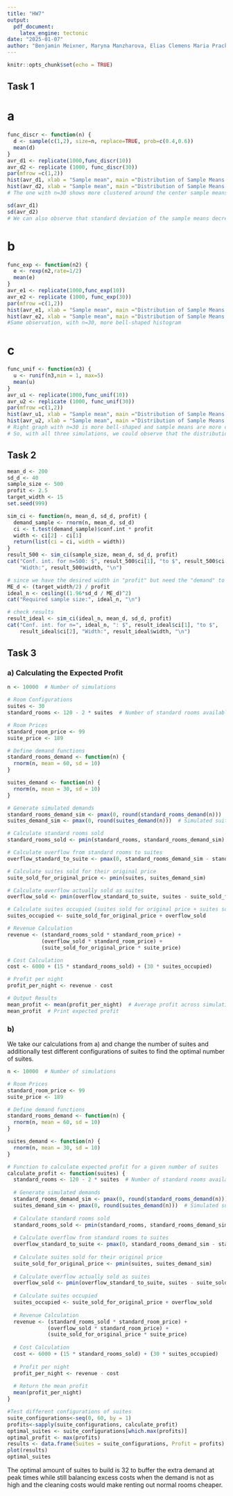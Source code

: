 ---
title: "HW7"
output: 
  pdf_document:
    latex_engine: tectonic
date: "2025-01-07"
author: "Benjamin Meixner, Maryna Manzharova, Elias Clemens Maria Prackwieser, Richard Takacs"
---

```{r setup, include=FALSE}
knitr::opts_chunk$set(echo = TRUE)
```

## Task 1

# a 

```{r}
func_discr <- function(n) {
  d <- sample(c(1,2), size=n, replace=TRUE, prob=c(0.4,0.6))
  mean(d)
}
avr_d1 <- replicate(1000,func_discr(10))
avr_d2 <- replicate (1000, func_discr(30))
par(mfrow =c(1,2))
hist(avr_d1, xlab = "Sample mean", main ="Distribution of Sample Means with 10 values in each average", breaks = 20)
hist(avr_d2, xlab = "Sample mean", main ="Distribution of Sample Means with 30 values in each average", breaks = 20)
# The one with n=30 shows more clustered around the center sample means, the shape appears closer to a bell curve. Left histogram n=10, on the other hand, shows more spread sample means.
```

```{r}
sd(avr_d1)
sd(avr_d2)
# We can also observe that standard deviation of the sample means decreases with n increase 
```

# b

```{r}
func_exp <- function(n2) {
  e <- rexp(n2,rate=1/2)
  mean(e)
}
avr_e1 <- replicate(1000,func_exp(10))
avr_e2 <- replicate (1000, func_exp(30))
par(mfrow =c(1,2))
hist(avr_e1, xlab = "Sample mean", main ="Distribution of Sample Means with 10 values in each average", breaks = 20)
hist(avr_e2, xlab = "Sample mean", main ="Distribution of Sample Means with 30 values in each average", breaks = 20)
#Same observation, with n=30, more bell-shaped histogram
```

# c

```{r}
func_unif <- function(n3) {
  u <- runif(n3,min = 1, max=5)
  mean(u)
}
avr_u1 <- replicate(1000,func_unif(10))
avr_u2 <- replicate (1000, func_unif(30))
par(mfrow =c(1,2))
hist(avr_u1, xlab = "Sample mean", main ="Distribution of Sample Means with 10 values in each average", breaks = 20)
hist(avr_u2, xlab = "Sample mean", main ="Distribution of Sample Means with 30 values in each average", breaks = 20)
# Right graph with n=30 is more bell-shaped and sample means are more clustered around the center 
# So, with all three simulations, we could observe that the distribution of the sample means got closer to normal distribution  as sample size (used for calculating a sample mean) increased —  Central Limit Theory confirmed
```

## Task 2

```{r}
mean_d <- 200
sd_d <- 40
sample_size <- 500
profit <- 2.5
target_width <- 15
set.seed(999)

sim_ci <- function(n, mean_d, sd_d, profit) {
  demand_sample <- rnorm(n, mean_d, sd_d)
  ci <- t.test(demand_sample)$conf.int * profit
  width <- ci[2] - ci[1]
  return(list(ci = ci, width = width))
}
result_500 <- sim_ci(sample_size, mean_d, sd_d, profit)
cat("Conf. int. for n=500: $", result_500$ci[1], "to $", result_500$ci[2], 
    "Width:", result_500$width, "\n")

# since we have the desired width in "profit" but need the "demand" to calculate the sample size, we divide the margin of error by the profit
ME_d <- (target_width/2) / profit
ideal_n <- ceiling((1.96*sd_d / ME_d)^2)
cat("Required sample size:", ideal_n, "\n")

# check results
result_ideal <- sim_ci(ideal_n, mean_d, sd_d, profit)
cat("Conf. int. for n=", ideal_n, ": $", result_ideal$ci[1], "to $", 
    result_ideal$ci[2], "Width:", result_ideal$width, "\n")
```

## Task 3

### a) Calculating the Expected Profit

```{r}
n <- 10000  # Number of simulations

# Room Configurations
suites <- 30
standard_rooms <- 120 - 2 * suites  # Number of standard rooms available

# Room Prices
standard_room_price <- 99
suite_price <- 189

# Define demand functions
standard_rooms_demand <- function(n) {
  rnorm(n, mean = 60, sd = 10)
}

suites_demand <- function(n) {
  rnorm(n, mean = 30, sd = 10)
}

# Generate simulated demands
standard_rooms_demand_sim <- pmax(0, round(standard_rooms_demand(n)))  # Simulated standard room demands
suites_demand_sim <- pmax(0, round(suites_demand(n)))  # Simulated suite demands

# Calculate standard rooms sold
standard_rooms_sold <- pmin(standard_rooms, standard_rooms_demand_sim)  # Rooms sold based on demand and availability

# Calculate overflow from standard rooms to suites
overflow_standard_to_suite <- pmax(0, standard_rooms_demand_sim - standard_rooms)  # Excess standard room demand

# Calculate suites sold for their original price
suite_sold_for_original_price <- pmin(suites, suites_demand_sim)

# Calculate overflow actually sold as suites
overflow_sold <- pmin(overflow_standard_to_suite, suites - suite_sold_for_original_price)

# Calculate suites occupied (suites sold for original price + suites sold due to overflow)
suites_occupied <- suite_sold_for_original_price + overflow_sold

# Revenue Calculation
revenue <- (standard_rooms_sold * standard_room_price) + 
           (overflow_sold * standard_room_price) + 
           (suite_sold_for_original_price * suite_price)

# Cost Calculation
cost <- 6000 + (15 * standard_rooms_sold) + (30 * suites_occupied)

# Profit per night
profit_per_night <- revenue - cost

# Output Results
mean_profit <- mean(profit_per_night)  # Average profit across simulations
mean_profit  # Print expected profit
```

### b)

We take our calculations from a) and change the number of suites and additionally test different configurations of suites to find the optimal number of suites.

```{r}
n <- 10000  # Number of simulations

# Room Prices
standard_room_price <- 99
suite_price <- 189

# Define demand functions
standard_rooms_demand <- function(n) {
  rnorm(n, mean = 60, sd = 10)
}

suites_demand <- function(n) {
  rnorm(n, mean = 30, sd = 10)
}

# Function to calculate expected profit for a given number of suites
calculate_profit <- function(suites) {
  standard_rooms <- 120 - 2 * suites  # Number of standard rooms available
  
  # Generate simulated demands
  standard_rooms_demand_sim <- pmax(0, round(standard_rooms_demand(n)))  # Simulated standard room demands
  suites_demand_sim <- pmax(0, round(suites_demand(n)))  # Simulated suite demands
  
  # Calculate standard rooms sold
  standard_rooms_sold <- pmin(standard_rooms, standard_rooms_demand_sim)
  
  # Calculate overflow from standard rooms to suites
  overflow_standard_to_suite <- pmax(0, standard_rooms_demand_sim - standard_rooms)
  
  # Calculate suites sold for their original price
  suite_sold_for_original_price <- pmin(suites, suites_demand_sim)
  
  # Calculate overflow actually sold as suites
  overflow_sold <- pmin(overflow_standard_to_suite, suites - suite_sold_for_original_price)
  
  # Calculate suites occupied
  suites_occupied <- suite_sold_for_original_price + overflow_sold
  
  # Revenue Calculation
  revenue <- (standard_rooms_sold * standard_room_price) + 
             (overflow_sold * standard_room_price) + 
             (suite_sold_for_original_price * suite_price)
  
  # Cost Calculation
  cost <- 6000 + (15 * standard_rooms_sold) + (30 * suites_occupied)
  
  # Profit per night
  profit_per_night <- revenue - cost
  
  # Return the mean profit
  mean(profit_per_night)
}

#Test different configurations of suites
suite_configurations<-seq(0, 60, by = 1)
profits<-sapply(suite_configurations, calculate_profit)
optimal_suites <- suite_configurations[which.max(profits)]
optimal_profit <- max(profits)
results <- data.frame(Suites = suite_configurations, Profit = profits)
plot(results) 
optimal_suites
```

The optimal amount of suites to build is 32 to buffer the extra demand at peak times while still balancing excess costs when the demand is not as high and the cleaning costs would make renting out normal rooms cheaper.
